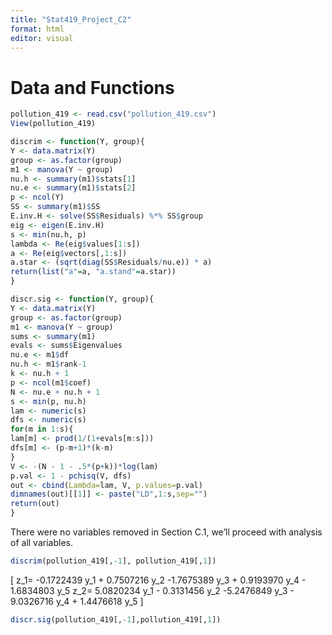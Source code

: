 ```yaml
---
title: "Stat419_Project_C2"
format: html
editor: visual
---
```


# Data and Functions

```r

pollution_419 <- read.csv("pollution_419.csv")
View(pollution_419)

discrim <- function(Y, group){
Y <- data.matrix(Y)
group <- as.factor(group)
m1 <- manova(Y ~ group)
nu.h <- summary(m1)$stats[1]
nu.e <- summary(m1)$stats[2]
p <- ncol(Y)
SS <- summary(m1)$SS
E.inv.H <- solve(SS$Residuals) %*% SS$group
eig <- eigen(E.inv.H)
s <- min(nu.h, p)
lambda <- Re(eig$values[1:s])
a <- Re(eig$vectors[,1:s])
a.star <- (sqrt(diag(SS$Residuals/nu.e)) * a)
return(list("a"=a, "a.stand"=a.star))
}

discr.sig <- function(Y, group){
Y <- data.matrix(Y)
group <- as.factor(group)
m1 <- manova(Y ~ group)
sums <- summary(m1)
evals <- sums$Eigenvalues
nu.e <- m1$df
nu.h <- m1$rank-1
k <- nu.h + 1
p <- ncol(m1$coef)
N <- nu.e + nu.h + 1
s <- min(p, nu.h)
lam <- numeric(s)
dfs <- numeric(s)
for(m in 1:s){
lam[m] <- prod(1/(1+evals[m:s]))
dfs[m] <- (p-m+1)*(k-m)
}
V <- -(N - 1 - .5*(p+k))*log(lam)
p.val <- 1 - pchisq(V, dfs)
out <- cbind(Lambda=lam, V, p.values=p.val)
dimnames(out)[[1]] <- paste("LD",1:s,sep="")
return(out)
}
```

There were no variables removed in Section C.1, we'll proceed with analysis of all variables.

```r
discrim(pollution_419[,-1], pollution_419[,1])
```

\[ z_1= -0.1722439 y_1 + 0.7507216 y_2 -1.7675389 y_3 + 0.9193970 y_4 - 1.6834803 y_5 z_2= 5.0820234 y_1 - 0.3131456 y_2 -5.2476849 y_3 - 9.0326716 y_4 + 1.4476618 y_5 \]

```r
discr.sig(pollution_419[,-1],pollution_419[,1])
```
